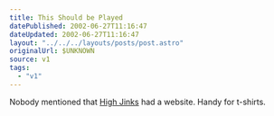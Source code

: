 ```yaml
---
title: This Should be Played
datePublished: 2002-06-27T11:16:47
dateUpdated: 2002-06-27T11:16:47
layout: "../../../layouts/posts/post.astro"
originalUrl: $UNKNOWN
source: v1
tags:
  - "v1"
---
```


Nobody mentioned that [High Jinks][1] had a website. Handy for t-shirts.

[1]: http://www.high-jinks.com/ "High Jinks: skate/clothes shop in Carnaby Street and Covent Garden"
